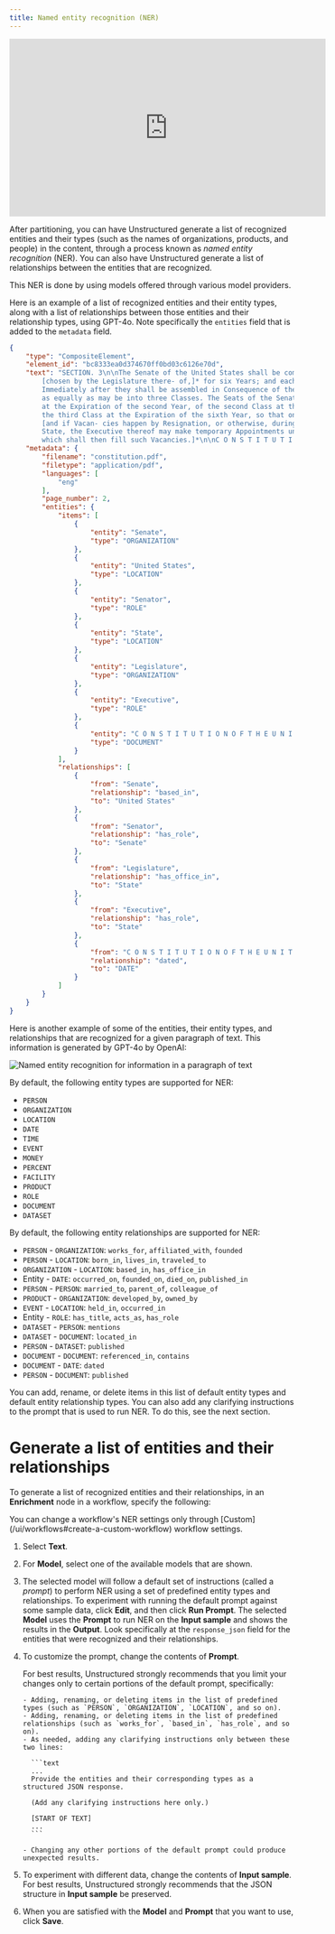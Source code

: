 ```yaml
---
title: Named entity recognition (NER)
---
```


<iframe
  width="560"
  height="315"
  src="https://www.youtube.com/embed/ZEMegRGjCR0"
  title="YouTube video player"
  frameborder="0"
  allow="accelerometer; autoplay; clipboard-write; encrypted-media; gyroscope; picture-in-picture"
  allowfullscreen
></iframe>

After partitioning, you can have Unstructured generate a list of recognized entities and their types (such as the names of organizations, products, and people) in the content, through a process known as _named entity recognition_ (NER). 
You can also have Unstructured generate a list of relationships between the entities that are recognized.

This NER is done by using models offered through various model providers.

Here is an example of a list of recognized entities and their entity types, along with a list of relationships between those 
entities and their relationship types, using GPT-4o. Note specifically the `entities` field that is added to the `metadata` field.

```json
{
    "type": "CompositeElement",
    "element_id": "bc8333ea0d374670ff0bd03c6126e70d",
    "text": "SECTION. 3\n\nThe Senate of the United States shall be composed of two Senators from each State, 
        [chosen by the Legislature there- of,]* for six Years; and each Senator shall have one Vote.\n\n
        Immediately after they shall be assembled in Consequence of the first Election, they shall be divided
        as equally as may be into three Classes. The Seats of the Senators of the first Class shall be vacated
        at the Expiration of the second Year, of the second Class at the Expiration of the fourth Year, and of
        the third Class at the Expiration of the sixth Year, so that one third may be chosen every second Year;
        [and if Vacan- cies happen by Resignation, or otherwise, during the Recess of the Legislature of any
        State, the Executive thereof may make temporary Appointments until the next Meeting of the Legislature,
        which shall then fill such Vacancies.]*\n\nC O N S T I T U T I O N O F T H E U N I T E D S T A T E S",
    "metadata": {
        "filename": "constitution.pdf",
        "filetype": "application/pdf",
        "languages": [
            "eng"
        ],
        "page_number": 2,
        "entities": {
            "items": [
                {
                    "entity": "Senate",
                    "type": "ORGANIZATION"
                },
                {
                    "entity": "United States",
                    "type": "LOCATION"
                },
                {
                    "entity": "Senator",
                    "type": "ROLE"
                },
                {
                    "entity": "State",
                    "type": "LOCATION"
                },
                {
                    "entity": "Legislature",
                    "type": "ORGANIZATION"
                },
                {
                    "entity": "Executive",
                    "type": "ROLE"
                },
                {
                    "entity": "C O N S T I T U T I O N O F T H E U N I T E D S T A T E S",
                    "type": "DOCUMENT"
                }
            ],
            "relationships": [
                {
                    "from": "Senate",
                    "relationship": "based_in",
                    "to": "United States"
                },
                {
                    "from": "Senator",
                    "relationship": "has_role",
                    "to": "Senate"
                },
                {
                    "from": "Legislature",
                    "relationship": "has_office_in",
                    "to": "State"
                },
                {
                    "from": "Executive",
                    "relationship": "has_role",
                    "to": "State"
                },
                {
                    "from": "C O N S T I T U T I O N O F T H E U N I T E D S T A T E S",
                    "relationship": "dated",
                    "to": "DATE"
                }
            ]
        }
    }
}
```

Here is another example of some of the entities, their entity types, and relationships that are recognized for a given paragraph of text. This information 
is generated by GPT-4o by OpenAI:

![Named entity recognition for information in a paragraph of text](/img/enriching/NER-Example.png)

By default, the following entity types are supported for NER:

- `PERSON`
- `ORGANIZATION`
- `LOCATION`
- `DATE`
- `TIME`
- `EVENT`
- `MONEY`
- `PERCENT`
- `FACILITY`
- `PRODUCT`
- `ROLE`
- `DOCUMENT`
- `DATASET`

By default, the following entity relationships are supported for NER:

- `PERSON` - `ORGANIZATION`: `works_for`, `affiliated_with`, `founded`
- `PERSON` - `LOCATION`: `born_in`, `lives_in`, `traveled_to`
- `ORGANIZATION` - `LOCATION`: `based_in`, `has_office_in`
- Entity - `DATE`: `occurred_on`, `founded_on`, `died_on`, `published_in`
- `PERSON` - `PERSON`: `married_to`, `parent_of`, `colleague_of`
- `PRODUCT` - `ORGANIZATION`: `developed_by`, `owned_by`
- `EVENT` - `LOCATION`: `held_in`, `occurred_in`
- Entity - `ROLE`: `has_title`, `acts_as`, `has_role`
- `DATASET` - `PERSON`: `mentions`
- `DATASET` - `DOCUMENT`: `located_in`
- `PERSON` - `DATASET`: `published`
- `DOCUMENT` - `DOCUMENT`: `referenced_in`, `contains`
- `DOCUMENT` - `DATE`: `dated`
- `PERSON` - `DOCUMENT`: `published`

You can add, rename, or delete items in this list of default entity types and default entity relationship types. 
You can also add any clarifying instructions to the 
prompt that is used to run NER. To do this, see the next section. 

# Generate a list of entities and their relationships


To generate a list of recognized entities and their relationships, in an **Enrichment** node in a workflow, specify the following:

<Note>
    You can change a workflow's NER settings only through [Custom](/ui/workflows#create-a-custom-workflow) workflow settings.
</Note>

<DeprecatedModelsUI />

1. Select **Text**.
2. For **Model**, select one of the available models that are shown.
3. The selected model will follow a default set of instructions (called a _prompt_) to perform NER using a set of predefined entity types and relationships. To experiment 
   with running the default prompt against some sample data, click **Edit**, and then click **Run Prompt**. The selected **Model** uses the 
   **Prompt** to run NER on the **Input sample** and shows the results in the **Output**. Look specifically at the `response_json` field for the 
   entities that were recognized and their relationships.
4. To customize the prompt, change the contents of **Prompt**.

   <Note>
       For best results, Unstructured strongly recommends that you limit your changes only to certain portions of the default prompt, specifically:

       - Adding, renaming, or deleting items in the list of predefined types (such as `PERSON`, `ORGANIZATION`, `LOCATION`, and so on).
       - Adding, renaming, or deleting items in the list of predefined relationships (such as `works_for`, `based_in`, `has_role`, and so on).
       - As needed, adding any clarifying instructions only between these two lines:

         ```text
         ...
         Provide the entities and their corresponding types as a structured JSON response.

         (Add any clarifying instructions here only.)

         [START OF TEXT]
         ...
         ```

       - Changing any other portions of the default prompt could produce unexpected results.
   </Note>

5. To experiment with different data, change the contents of **Input sample**. For best results, Unstructured strongly recommends that the JSON structure in **Input sample** be preserved.
6. When you are satisfied with the **Model** and **Prompt** that you want to use, click **Save**.